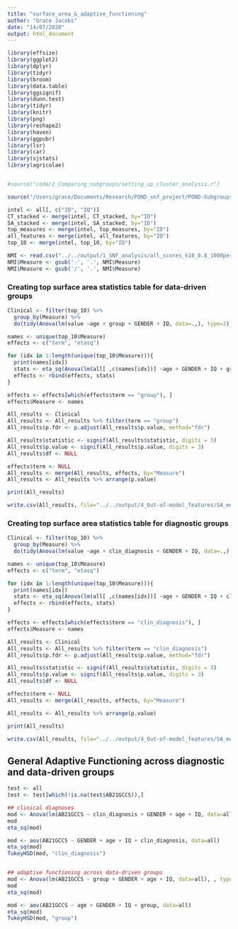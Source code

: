 ```yaml
---
title: "surface_area_&_adaptive_functioning"
author: "Grace Jacobs"
date: "14/07/2020"
output: html_document
---
```



```r
library(effsize)
library(ggplot2)
library(dplyr)
library(tidyr)
library(broom)
library(data.table)
library(ggsignif)
library(dunn.test)
library(tidyr)
library(knitr)
library(png)
library(reshape2)
library(haven)
library(ggpubr)
library(lsr)
library(car)
library(sjstats)
library(agricolae)


#source("code/2_Comparing_subgroups/setting_up_cluster_analysis.r")

source("/Users/grace/Documents/Research/POND_snf_project/POND-Subgroups-Analysis/code/setting_up_cluster_analysis.r")

intel <- all[, c("ID", "IQ")]
CT_stacked <- merge(intel, CT_stacked, by="ID")
SA_stacked <- merge(intel, SA_stacked, by="ID")
top_measures <- merge(intel, top_measures, by="ID")
all_features <- merge(intel, all_features, by="ID")
top_10 <- merge(intel, top_10, by="ID")

NMI <- read.csv("../../output/1_SNF_analysis/all_scores_k18_0.8_1000perms.csv")
NMI$Measure <- gsub('-', '.', NMI$Measure)
NMI$Measure <- gsub('/', '.', NMI$Measure)

```


### Creating top surface area statistics table for data-driven groups
```r
Clinical <- filter(top_10) %>%
  group_by(Measure) %>%
  do(tidy(Anova(lm(value ~age + group + GENDER + IQ, data=.,), type=2)))

names <- unique(top_10$Measure)
effects <- c("term", "etasq")

for (idx in 1:length(unique(top_10$Measure))){
  print(names[idx])
  stats <- eta_sq(Anova(lm(all[ ,c(names[idx])] ~age + GENDER + IQ + group, data=all), type=2))
  effects <- rbind(effects, stats)
}

effects <- effects[which(effects$term == "group"), ]
effects$Measure <- names

All_results <- Clinical
All_results <- All_results %>% filter(term == "group") 
All_results$p.fdr <- p.adjust(All_results$p.value, method="fdr")

All_results$statistic <- signif(All_results$statistic, digits = 3)
All_results$p.value <- signif(All_results$p.value, digits = 3)
All_results$df <- NULL

effects$term <- NULL
All_results <- merge(All_results, effects, by="Measure")
All_results <- All_results %>% arrange(p.value)

print(All_results)

write.csv(All_results, file="../../output/4_Out-of-model_features/SA_measures_groupdiffs.csv")
```


### Creating top surface area statistics table for diagnostic groups
```r
Clinical <- filter(top_10) %>%
  group_by(Measure) %>%
  do(tidy(Anova(lm(value ~age + clin_diagnosis + GENDER + IQ, data=.,), type=2)))

names <- unique(top_10$Measure)
effects <- c("term", "etasq")

for (idx in 1:length(unique(top_10$Measure))){
  print(names[idx])
  stats <- eta_sq(Anova(lm(all[ ,c(names[idx])] ~age + GENDER + IQ + clin_diagnosis, data=all), type=2))
  effects <- rbind(effects, stats)
}

effects <- effects[which(effects$term == "clin_diagnosis"), ]
effects$Measure <- names

All_results <- Clinical
All_results <- All_results %>% filter(term == "clin_diagnosis") 
All_results$p.fdr <- p.adjust(All_results$p.value, method="fdr")

All_results$statistic <- signif(All_results$statistic, digits = 3)
All_results$p.value <- signif(All_results$p.value, digits = 3)
All_results$df <- NULL

effects$term <- NULL
All_results <- merge(All_results, effects, by="Measure")

All_results <- All_results %>% arrange(p.value)

print(All_results)

write.csv(All_results, file="../../output/4_Out-of-model_features/SA_measures_diagnosticdiffs.csv")

```


## General Adaptive Functioning across diagnostic and data-driven groups

```r
test <- all
test <- test[which(!is.na(test$AB21GCCS)),]

## clinical diagnoses
mod <- Anova(lm(AB21GCCS ~ clin_diagnosis + GENDER + age + IQ, data=all), type=2)
mod
eta_sq(mod)

mod <- aov(AB21GCCS ~ GENDER + age + IQ + clin_diagnosis, data=all)
eta_sq(mod)
TukeyHSD(mod, "clin_diagnosis")


## adaptive functioning across data-driven groups
mod <- Anova(lm(AB21GCCS ~ group + GENDER + age + IQ, data=all), , type=2)
mod
eta_sq(mod)

mod <- aov(AB21GCCS ~ age + GENDER + IQ + group, data=all)
eta_sq(mod)
TukeyHSD(mod, "group")

```





